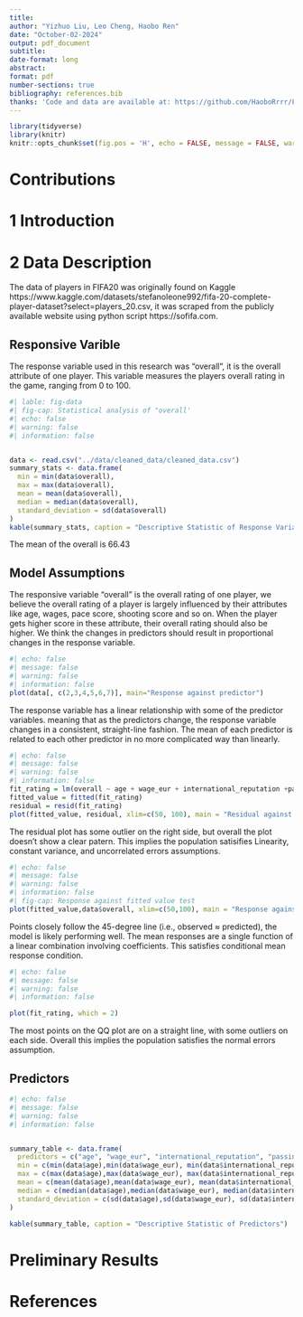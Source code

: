```yaml
---
title: 
author: "Yizhuo Liu, Leo Cheng, Haobo Ren"
date: "October-02-2024"
output: pdf_document
subtitle: 
date-format: long
abstract: 
format: pdf
number-sections: true
bibliography: references.bib
thanks: 'Code and data are available at: https://github.com/HaoboRrrr/FIFA20_Player_Potential_Rating_Analysis/tree/main'
---
```


```r
library(tidyverse)
library(knitr)
knitr::opts_chunk$set(fig.pos = 'H', echo = FALSE, message = FALSE, warning = FALSE)

```

# Contributions


# 1 Introduction


# 2 Data Description
The data of players in FIFA20 was originally found on Kaggle https://www.kaggle.com/datasets/stefanoleone992/fifa-20-complete-player-dataset?select=players_20.csv, it was scraped from the publicly available website using python script https://sofifa.com. \newline

## Responsive Varible
The response variable used in this research was "overall", it is the overall attribute of one player. This variable measures the players overall rating in the game, ranging from 0 to 100.\newline

```r
#| lable: fig-data
#| fig-cap: Statistical analysis of "overall'
#| echo: false
#| warning: false
#| information: false


data <- read.csv("../data/cleaned_data/cleaned_data.csv")
summary_stats <- data.frame(
  min = min(data$overall),
  max = max(data$overall),
  mean = mean(data$overall),
  median = median(data$overall),
  standard_deviation = sd(data$overall)
)
kable(summary_stats, caption = "Descriptive Statistic of Response Variable")
```
The mean of the overall is 66.43 \newline

## Model Assumptions

The responsive variable "overall" is the overall rating of one player, we believe the overall rating of a player is largely influenced by their attributes like age, wages, pace score, shooting score and so on. When the player gets higher score in these attribute, their overall rating should also be higher. We think the changes in predictors should result in proportional changes in the response variable.\newline

```r
#| echo: false
#| message: false
#| warning: false
#| information: false
plot(data[, c(2,3,4,5,6,7)], main="Response against predictor")
```
\newline
The response variable has a linear relationship with some of the predictor variables. meaning that as the predictors change, the response variable changes in a consistent, straight-line fashion. The mean of each predictor is related to each other predictor in no more complicated way than linearly. \newline
```R
#| echo: false
#| message: false
#| warning: false
#| information: false
fit_rating = lm(overall ~ age + wage_eur + international_reputation +passing + physic, data = data)
fitted_value = fitted(fit_rating)
residual = resid(fit_rating)
plot(fitted_value, residual, xlim=c(50, 100), main = "Residual against fitted value")
```
\newline
The residual plot has some outlier on the right side, but overall the plot doesn't show a clear patern. This implies the population satisifies Linearity, constant variance, and uncorrelated errors assumptions.\newline
```R
#| echo: false
#| message: false
#| warning: false
#| information: false
#| fig-cap: Response against fitted value test
plot(fitted_value,data$overall, xlim=c(50,100), main = "Response against fitted value")
```
\newline
Points closely follow the 45-degree line (i.e., observed $\approx$ predicted), the model is likely performing well. The mean responses are a single function of a linear combination involving coefficients. This satisfies conditional mean response condition.\newline


```R
#| echo: false
#| message: false
#| warning: false
#| information: false

plot(fit_rating, which = 2)
```
\newline
The most points on the QQ plot are on a straight line, with some outliers on each side. Overall this implies the population satisfies the normal errors assumption.\newline

\newpage
## Predictors
```r
#| echo: false
#| message: false
#| warning: false
#| information: false


summary_table <- data.frame(
  predictors = c("age", "wage_eur", "international_reputation", "passing", "physic"),
  min = c(min(data$age),min(data$wage_eur), min(data$international_reputation), min(data$passing), min(data$physic)),
  max = c(max(data$age),max(data$wage_eur), max(data$international_reputation), max(data$passing), max(data$physic)),
  mean = c(mean(data$age),mean(data$wage_eur), mean(data$international_reputation), mean(data$passing), mean(data$physic)),
  median = c(median(data$age),median(data$wage_eur), median(data$international_reputation), median(data$passing), median(data$physic)),
  standard_deviation = c(sd(data$age),sd(data$wage_eur), sd(data$international_reputation), sd(data$passing), sd(data$physic))
)

kable(summary_table, caption = "Descriptive Statistic of Predictors")
```



# Preliminary Results



\newpage

# References